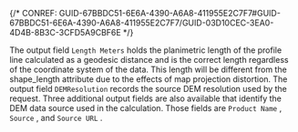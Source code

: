 

{/* CONREF: GUID-67BBDC51-6E6A-4390-A6A8-411955E2C7F7#GUID-67BBDC51-6E6A-4390-A6A8-411955E2C7F7/GUID-03D10CEC-3EA0-4D4B-8B3C-3CFD5A9CBF6E  */}

The output field `Length Meters`  holds the planimetric length of the profile line calculated as a geodesic distance and is the correct length regardless of the coordinate system of the data. This length will be different from the shape_length attribute due to the effects of map projection distortion. The output field `DEMResolution`  records the source DEM resolution used by the request. Three additional output fields are also available that identify the DEM data source used in the calculation. Those fields are `Product Name` , `Source` , and `Source URL` .
